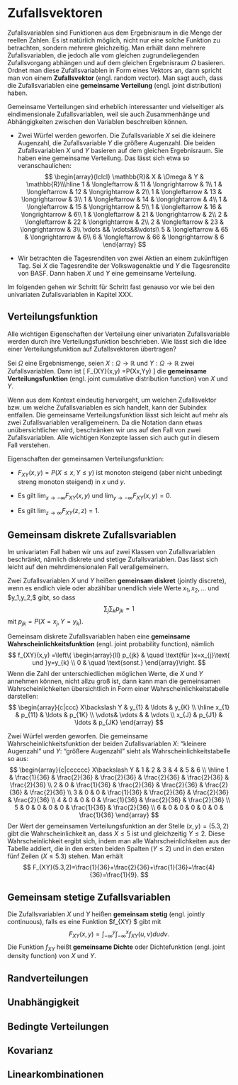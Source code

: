 # Zufallsvektoren {#zufallsvektoren}

Zufallsvariablen sind Funktionen aus dem Ergebnisraum in die Menge der
reellen Zahlen. Es ist natürlich möglich, nicht nur eine solche Funktion 
zu betrachten, sondern mehrere gleichzeitig. Man erhält dann mehrere
Zufallsvariablen, die jedoch alle vom gleichen zugrundeliegenden 
Zufallsvorgang abhängen und auf dem gleichen Ergebnisraum $\Omega$
basieren. Ordnet man diese Zufallsvariablen in Form eines
Vektors an, dann spricht man von einem **Zufallsvektor** 
(engl. random vector). Man sagt
auch, dass die Zufallsvariablen eine **gemeinsame Verteilung** 
(engl. joint distribution) haben.

Gemeinsame Verteilungen sind erheblich interessanter und vielseitiger
als eindimensionale Zufallsvariablen, weil sie auch Zusammenhänge
und Abhängigkeiten zwischen den Variablen beschreiben können.

::: callout-tip
- Zwei Würfel werden geworfen. Die Zufallsvariable $X$ sei die
kleinere Augenzahl, die Zufallsvariable $Y$ die größere Augenzahl.
Die beiden Zufallsvariablen $X$ und $Y$ basieren auf dem gleichen
Ergebnisraum. Sie haben eine gemeinsame Verteilung. Das lässt
sich etwa so veranschaulichen:
$$
\begin{array}{lclcl}
\mathbb{R}& X & \Omega & Y & \mathbb{R}\\\hline
1 & \longleftarrow & 11 & \longrightarrow & 1\\
1 & \longleftarrow & 12 & \longrightarrow & 2\\
1 & \longleftarrow & 13 & \longrightarrow & 3\\
1 & \longleftarrow & 14 & \longrightarrow & 4\\
1 & \longleftarrow & 15 & \longrightarrow & 5\\
1 & \longleftarrow & 16 & \longrightarrow & 6\\
1 & \longleftarrow & 21 & \longrightarrow & 2\\
2 & \longleftarrow & 22 & \longrightarrow & 2\\
2 & \longleftarrow & 23 & \longrightarrow & 3\\
\vdots && \vdots&&\vdots\\
5 & \longleftarrow & 65 & \longrightarrow & 6\\
6 & \longleftarrow & 66 & \longrightarrow & 6
\end{array}
$$

- Wir betrachten die Tagesrenditen von zwei Aktien an einem zukünftigen Tag. 
Sei $X$ die Tagesrendite der Volkswagenaktie und $Y$ die Tagesrendite von
BASF. Dann haben $X$ und $Y$ eine gemeinsame Verteilung.
:::

Im folgenden gehen wir Schritt für Schritt fast genauso vor wie bei den 
univariaten Zufallsvariablen in Kapitel XXX.

## Verteilungsfunktion

Alle wichtigen Eigenschaften der Verteilung einer univariaten 
Zufallsvariable werden durch ihre Verteilungsfunktion beschrieben. 
Wie lässt sich die Idee einer Verteilungsfunktion auf 
Zufallsvektoren übertragen? 

::: callout-note
Sei $\Omega$ eine Ergebnismenge, seien $X:\Omega \longrightarrow \mathbb{R}$ 
und $Y:\Omega\longrightarrow \mathbb{R}$ zwei Zufallsvariablen. Dann ist
\[ F_{XY}(x,y) =P(X\leq x,Y\leq y) \]
die **gemeinsame Verteilungsfunktion** (engl. joint cumulative
distribution function) von $X$ und $Y$.
:::

Wenn aus dem Kontext eindeutig hervorgeht, um welchen Zufallsvektor
bzw. um welche Zufallsvariablen es sich handelt, kann der Subindex entfallen.
Die gemeinsame Verteilungsfunktion lässt sich leicht auf mehr als zwei
Zufallsvariablen verallgemeinern. Da die Notation dann etwas unübersichtlicher
wird, beschränken wir uns auf den Fall von zwei Zufallsvariablen. Alle
wichtigen Konzepte lassen sich auch gut in diesem Fall verstehen.

Eigenschaften der gemeinsamen Verteilungsfunktion:

- $F_{XY}(x,y)=P(X\leq x,Y\leq y)$ ist monoton steigend 
(aber nicht unbedingt streng monoton steigend) in $x$ und $y$.

- Es gilt $\lim_{x\to -\infty}F_{XY}(x,y)$ und $\lim_{y\to -\infty}F_{XY}(x,y)=0$.

- Es gilt $\lim_{z\to \infty}F_{XY}(z,z) =1$.

## Gemeinsam diskrete Zufallsvariablen

Im univariaten Fall haben wir uns auf zwei Klassen von Zufallsvariablen
beschränkt, nämlich diskrete und stetige Zufallsvariablen. Das 
lässt sich leicht auf den mehrdimensionalen Fall verallgemeinern. 

::: callout-note
Zwei Zufallsvariablen $X$ und $Y$ heißen **gemeinsam diskret**
(jointly discrete),  wenn es endlich viele oder 
abzählbar unendlich viele Werte 
$x_1,x_2,\ldots$ und $y_1,y_2,\ldots $ gibt, so dass 
$$
\sum_{j}\sum_{k}p_{jk}=1
$$
mit $p_{jk}=P(X=x_j,Y=y_k)$.
:::

Gemeinsam diskrete Zufallsvariablen haben eine 
**gemeinsame Wahrscheinlichkeitsfunktion**
(engl. joint probability function), nämlich
$$
f_{XY}(x,y) =\left\{ 
\begin{array}{ll}
p_{jk} & \quad \text{für }x=x_{j}\text{ und }y=y_{k} \\ 
0 & \quad \text{sonst.}
\end{array}\right.
$$
Wenn die Zahl der unterschiedlichen möglichen Werte, die $X$ und $Y$
annehmen können, nicht allzu groß ist, dann kann man die 
gemeinsamen Wahrscheinlichkeiten übersichtlich in Form einer
Wahrscheinlichkeitstabelle darstellen:
$$
\begin{array}{c|ccc}
X\backslash Y & y_{1} & \ldots & y_{K} \\ \hline
x_{1} & p_{11} & \ldots  & p_{1K} \\ 
\vdots& \vdots &  & \vdots  \\ 
x_{J} & p_{J1} & \ldots  & p_{JK}
\end{array}
$$

::: callout-tip
Zwei Würfel werden geworfen. Die gemeinsame Wahrscheinlichkeitsfunktion 
der beiden Zufallsvariablen $X$: "kleinere Augenzahl" und 
$Y$: "größere Augenzahl" sieht als Wahrscheinlichkeitstabelle so aus:
$$
\begin{array}{c|cccccc}
X\backslash Y & 1 & 2 & 3 & 4 & 5 & 6 \\ \hline
1 & \frac{1}{36} & \frac{2}{36} & \frac{2}{36} & \frac{2}{36} & \frac{2}{36} & \frac{2}{36} \\
2 & 0            & \frac{1}{36} & \frac{2}{36} & \frac{2}{36} & \frac{2}{36} & \frac{2}{36} \\
3 & 0            & 0            & \frac{1}{36} & \frac{2}{36} & \frac{2}{36} & \frac{2}{36} \\
4 & 0            & 0            & 0            & \frac{1}{36} & \frac{2}{36} & \frac{2}{36} \\
5 & 0            & 0            & 0            & 0            & \frac{1}{36} & \frac{2}{36} \\
6 & 0            & 0            & 0            & 0            & 0            & \frac{1}{36}
\end{array}
$$
Der Wert der gemeinsamen Verteilungsfunktion an der Stelle
$(x,y)=(5.3, 2)$ gibt die Wahrscheinlichkeit an, dass $X\le 5$ ist
und gleichzeitig $Y\le 2$. Diese Wahrscheinlichkeit ergibt sich,
indem man alle Wahrscheinlichkeiten aus der Tabelle addiert,
die in den ersten beiden Spalten ($Y\le 2$) und in den
ersten fünf Zeilen ($X\le 5.3$) stehen. Man erhält
$$
F_{XY}(5.3,2)=\frac{1}{36}+\frac{2}{36}+\frac{1}{36}=\frac{4}{36}=\frac{1}{9}.
$$
:::

## Gemeinsam stetige Zufallsvariablen

::: callout-note
Die Zufallsvariablen $X$ und $Y$ heißen **gemeinsam stetig**
(engl. jointly continuous), falls es eine Funktion $f_{XY} $ gibt mit 
$$
F_{XY}(x,y)=\int_{-\infty }^{y}\int_{-\infty }^{x}f_{XY}(u,v)dudv.
$$
Die Funktion $f_{XY}$ heißt **gemeinsame Dichte** oder Dichtefunktion
(engl. joint density function) von $X$ und $Y$.
:::

## Randverteilungen

## Unabhängigkeit

## Bedingte Verteilungen

## Kovarianz

## Linearkombinationen
